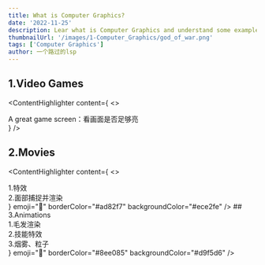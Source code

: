```yaml
---
title: What is Computer Graphics?
date: '2022-11-25'
description: Lear what is Computer Graphics and understand some examples of CG.
thumbnailUrl: '/images/1-Computer_Graphics/god_of_war.png'
tags: ['Computer Graphics']
author: 一个路过的lsp
---
```


## 1.Video Games
<ContentHighlighter content={
<>
  <div>A great game screen：看画面是否足够亮</div>
</>
}  />


## 2.Movies
<ContentHighlighter content={
<>
  <div >1.特效</div>
  <div >2.面部捕捉并渲染</div>
</>
} emoji="💜" borderColor="#ad82f7" backgroundColor="#ece2fe" />
## 3.Animations
<QuoteBlock text="asdsadasd" />
<ContentHighlighter content={
<>
  <div>1.毛发渲染</div>
  <div>2.技能特效</div>
  <div>3.烟雾、粒子</div>
</>
} emoji="🐉"  borderColor="#8ee085" backgroundColor="#d9f5d6" />